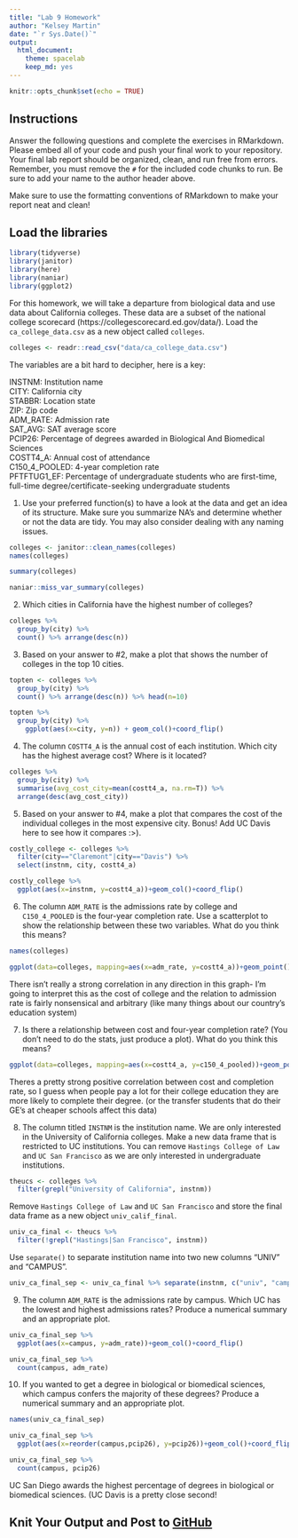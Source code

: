 ```yaml
---
title: "Lab 9 Homework"
author: "Kelsey Martin"
date: "`r Sys.Date()`"
output:
  html_document: 
    theme: spacelab
    keep_md: yes
---
```


```r
knitr::opts_chunk$set(echo = TRUE)
```

## Instructions
Answer the following questions and complete the exercises in RMarkdown. Please embed all of your code and push your final work to your repository. Your final lab report should be organized, clean, and run free from errors. Remember, you must remove the `#` for the included code chunks to run. Be sure to add your name to the author header above.  

Make sure to use the formatting conventions of RMarkdown to make your report neat and clean!  

## Load the libraries
```r
library(tidyverse)
library(janitor)
library(here)
library(naniar)
library(ggplot2)
``` 

For this homework, we will take a departure from biological data and use data about California colleges. These data are a subset of the national college scorecard (https://collegescorecard.ed.gov/data/). Load the `ca_college_data.csv` as a new object called `colleges`.
```r
colleges <- readr::read_csv("data/ca_college_data.csv")
```

The variables are a bit hard to decipher, here is a key:  

INSTNM: Institution name  
CITY: California city  
STABBR: Location state  
ZIP: Zip code  
ADM_RATE: Admission rate  
SAT_AVG: SAT average score  
PCIP26: Percentage of degrees awarded in Biological And Biomedical Sciences  
COSTT4_A: Annual cost of attendance  
C150_4_POOLED: 4-year completion rate  
PFTFTUG1_EF: Percentage of undergraduate students who are first-time, full-time degree/certificate-seeking undergraduate students  

1. Use your preferred function(s) to have a look at the data and get an idea of its structure. Make sure you summarize NA's and determine whether or not the data are tidy. You may also consider dealing with any naming issues.
```r
colleges <- janitor::clean_names(colleges)
names(colleges)
```

```r
summary(colleges)
```

```r
naniar::miss_var_summary(colleges)
```

2. Which cities in California have the highest number of colleges?
```r
colleges %>% 
  group_by(city) %>% 
  count() %>% arrange(desc(n))
```

3. Based on your answer to #2, make a plot that shows the number of colleges in the top 10 cities.

```r
topten <- colleges %>% 
  group_by(city) %>% 
  count() %>% arrange(desc(n)) %>% head(n=10)
```


```r
topten %>% 
  group_by(city) %>%
    ggplot(aes(x=city, y=n)) + geom_col()+coord_flip()
```

4. The column `COSTT4_A` is the annual cost of each institution. Which city has the highest average cost? Where is it located?
```r
colleges %>% 
  group_by(city) %>% 
  summarise(avg_cost_city=mean(costt4_a, na.rm=T)) %>% 
  arrange(desc(avg_cost_city))
```

5. Based on your answer to #4, make a plot that compares the cost of the individual colleges in the most expensive city. Bonus! Add UC Davis here to see how it compares :>).
```r
costly_college <- colleges %>% 
  filter(city=="Claremont"|city=="Davis") %>% 
  select(instnm, city, costt4_a)
```

```r
costly_college %>% 
  ggplot(aes(x=instnm, y=costt4_a))+geom_col()+coord_flip()
```


6. The column `ADM_RATE` is the admissions rate by college and `C150_4_POOLED` is the four-year completion rate. Use a scatterplot to show the relationship between these two variables. What do you think this means?

```r
names(colleges)
```


```r
ggplot(data=colleges, mapping=aes(x=adm_rate, y=costt4_a))+geom_point()
```

There isn't really a strong correlation in any direction in this graph- I'm going to interpret this as the cost of college and the relation to admission rate is fairly nonsensical and arbitrary (like many things about our country's education system)


7. Is there a relationship between cost and four-year completion rate? (You don't need to do the stats, just produce a plot). What do you think this means?
```r
ggplot(data=colleges, mapping=aes(x=costt4_a, y=c150_4_pooled))+geom_point()
```
Theres a pretty strong positive correlation between cost and completion rate, so I guess when people pay a lot for their college education they are more likely to complete their degree. (or the transfer students that do their GE's at cheaper schools affect this data) 


8. The column titled `INSTNM` is the institution name. We are only interested in the University of California colleges. Make a new data frame that is restricted to UC institutions. You can remove `Hastings College of Law` and `UC San Francisco` as we are only interested in undergraduate institutions.
```r
theucs <- colleges %>% 
  filter(grepl("University of California", instnm))
```

Remove `Hastings College of Law` and `UC San Francisco` and store the final data frame as a new object `univ_calif_final`.
```r
univ_ca_final <- theucs %>% 
  filter(!grepl("Hastings|San Francisco", instnm))
```

Use `separate()` to separate institution name into two new columns "UNIV" and "CAMPUS".
```r
univ_ca_final_sep <- univ_ca_final %>% separate(instnm, c("univ", "campus"), sep="-")
```

9. The column `ADM_RATE` is the admissions rate by campus. Which UC has the lowest and highest admissions rates? Produce a numerical summary and an appropriate plot.
```r
univ_ca_final_sep %>%
  ggplot(aes(x=campus, y=adm_rate))+geom_col()+coord_flip()
```

```r
univ_ca_final_sep %>% 
  count(campus, adm_rate)
```

10. If you wanted to get a degree in biological or biomedical sciences, which campus confers the majority of these degrees? Produce a numerical summary and an appropriate plot.
```r
names(univ_ca_final_sep)
```

```r
univ_ca_final_sep %>% 
  ggplot(aes(x=reorder(campus,pcip26), y=pcip26))+geom_col()+coord_flip()
```

```r
univ_ca_final_sep %>% 
  count(campus, pcip26)
```

UC San Diego awards the highest percentage of degrees in biological or biomedical sciences. (UC Davis is a pretty close second!

## Knit Your Output and Post to [GitHub](https://github.com/FRS417-DataScienceBiologists)